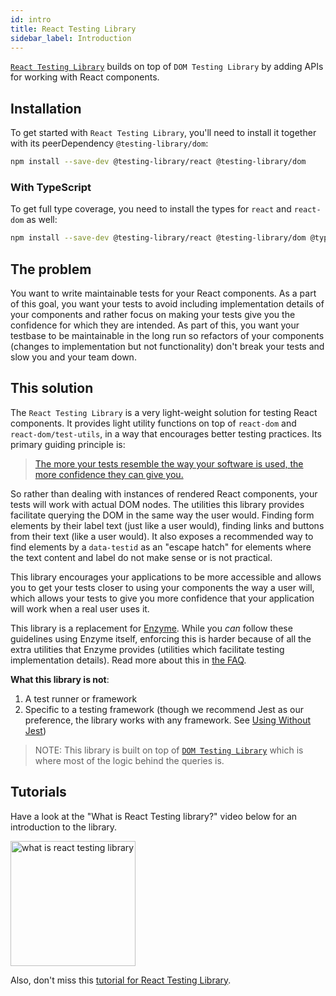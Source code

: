 ```yaml
---
id: intro
title: React Testing Library
sidebar_label: Introduction
---
```


[`React Testing Library`][gh] builds on top of `DOM Testing Library` by adding
APIs for working with React components.

## Installation

To get started with `React Testing Library`, you'll need to install it together
with its peerDependency `@testing-library/dom`:

```bash npm2yarn
npm install --save-dev @testing-library/react @testing-library/dom
```

### With TypeScript

To get full type coverage, you need to install the types for `react` and `react-dom` as 
well:

```bash npm2yarn
npm install --save-dev @testing-library/react @testing-library/dom @types/react @types/react-dom
```

[gh]: https://github.com/testing-library/react-testing-library

## The problem

You want to write maintainable tests for your React components. As a part of
this goal, you want your tests to avoid including implementation details of your
components and rather focus on making your tests give you the confidence for
which they are intended. As part of this, you want your testbase to be
maintainable in the long run so refactors of your components (changes to
implementation but not functionality) don't break your tests and slow you and
your team down.

## This solution

The `React Testing Library` is a very light-weight solution for testing React
components. It provides light utility functions on top of `react-dom` and
`react-dom/test-utils`, in a way that encourages better testing practices. Its
primary guiding principle is:

> [The more your tests resemble the way your software is used, the more confidence they can give you.](guiding-principles.mdx)

So rather than dealing with instances of rendered React components, your tests
will work with actual DOM nodes. The utilities this library provides facilitate
querying the DOM in the same way the user would. Finding form elements by their
label text (just like a user would), finding links and buttons from their text
(like a user would). It also exposes a recommended way to find elements by a
`data-testid` as an "escape hatch" for elements where the text content and label
do not make sense or is not practical.

This library encourages your applications to be more accessible and allows you
to get your tests closer to using your components the way a user will, which
allows your tests to give you more confidence that your application will work
when a real user uses it.

This library is a replacement for [Enzyme](http://airbnb.io/enzyme/). While you
_can_ follow these guidelines using Enzyme itself, enforcing this is harder
because of all the extra utilities that Enzyme provides (utilities which
facilitate testing implementation details). Read more about this in
[the FAQ](react-testing-library/faq.mdx).

**What this library is not**:

1.  A test runner or framework
2.  Specific to a testing framework (though we recommend Jest as our preference,
    the library works with any framework. See
    [Using Without Jest](setup.mdx#using-without-jest))

> NOTE: This library is built on top of
> [`DOM Testing Library`](dom-testing-library/intro.mdx) which is where most of
> the logic behind the queries is.

## Tutorials

Have a look at the "What is React Testing library?" video below for an
introduction to the library.

<a href="https://youtu.be/JKOwJUM4_RM">
  <img
    width="200px"
    alt="what is react testing library"
    src="https://img.youtube.com/vi/JKOwJUM4_RM/0.jpg"
    style={{marginLeft: 0}}
  />
</a>

Also, don't miss this
[tutorial for React Testing Library](https://www.robinwieruch.de/react-testing-library).
